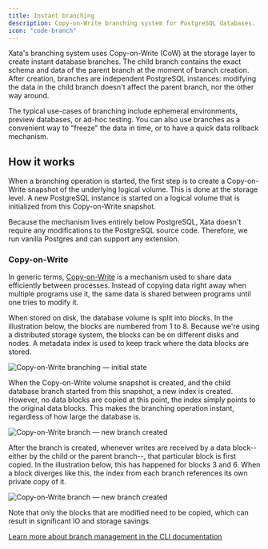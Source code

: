 ```yaml
---
title: Instant branching
description: Copy-on-Write branching system for PostgreSQL databases.
icon: "code-branch"
---
```


Xata's branching system uses Copy-on-Write (CoW) at the storage layer to create instant database branches. The child branch contains the exact schema and data of the parent branch at the moment of branch creation. After creation, branches are independent PostgreSQL instances: modifying the data in the child branch doesn't affect the parent branch, nor the other way around.

The typical use-cases of branching include ephemeral environments, preview databases, or ad-hoc testing. You can also use branches as a convenient way to "freeze" the data in time, or to have a quick data rollback mechanism.

## How it works

When a branching operation is started, the first step is to create a Copy-on-Write snapshot of the underlying logical volume. This is done at the storage level. A new PostgreSQL instance is started on a logical volume that is initialized from this Copy-on-Write snapshot.

Because the mechanism lives entirely below PostgreSQL, Xata doesn't require any modifications to the PostgreSQL source code. Therefore, we run vanilla Postgres and can support any extension.

### Copy-on-Write

In generic terms, [Copy-on-Write](https://en.wikipedia.org/wiki/Copy-on-write) is a mechanism used to share data efficiently between processes. Instead of copying data right away when multiple programs use it, the same data is shared between programs until one tries to modify it.

When stored on disk, the database volume is split into *blocks*. In the illustration below, the blocks are numbered from 1 to 8. Because we're using a distributed storage system, the blocks can be on different disks and nodes. A metadata index is used to keep track where the data blocks are stored. 

![Copy-on-Write branching — initial state](/assets/images/copy-on-write-diagram-1.png)

When the Copy-on-Write volume snapshot is created, and the child database branch started from this snapshot, a new index is created. However, no data blocks are copied at this point, the index simply points to the original data blocks. This makes the branching operation instant, regardless of how large the database is.

![Copy-on-Write branch — new branch created](/assets/images/copy-on-write-branching-2.png)

After the branch is created, whenever writes are received by a data block--either by the child or the parent branch--, that particular block is first copied. In the illustration below, this has happened for blocks 3 and 6. When a block diverges like this, the index from each branch references its own private copy of it.

![Copy-on-Write branch — new branch created](/assets/images/copy-on-write-branching-3.png)

Note that only the blocks that are modified need to be copied, which can result in significant IO and storage savings.

[Learn more about branch management in the CLI documentation](/cli/branch) 